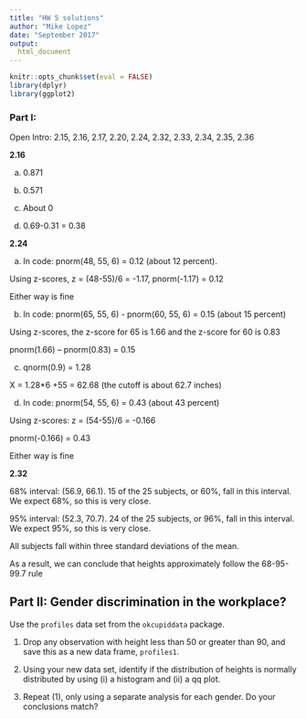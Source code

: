 ```yaml
---
title: "HW 5 solutions"
author: "Mike Lopez"
date: "September 2017"
output:
  html_document
---
```


```r
knitr::opts_chunk$set(eval = FALSE)
library(dplyr)
library(ggplot2)
```

### Part I: 

Open Intro: 2.15, 2.16, 2.17, 2.20, 2.24, 2.32, 2.33, 2.34, 2.35, 2.36

**2.16**

a. 0.871

b. 0.571

c. About 0

d. 0.69-0.31 = 0.38



**2.24**


a. In code: pnorm(48, 55, 6) = 0.12  (about 12 percent).

Using z-scores, z = (48-55)/6 =  -1.17, pnorm(-1.17) = 0.12

Either way is fine

b. In code: pnorm(65, 55, 6) - pnorm(60, 55, 6) = 0.15 (about 15 percent)

Using z-scores, the z-score for 65 is 1.66 and the z-score for 60 is 0.83

pnorm(1.66) – pnorm(0.83) = 0.15


c. qnorm(0.9) = 1.28

X = 1.28*6 +55 = 62.68 (the cutoff is about 62.7 inches)


d. In code: pnorm(54, 55, 6) = 0.43 (about 43 percent)

Using z-scores: z = (54-55)/6 = -0.166

pnorm(-0.166) = 0.43

Either way is fine


**2.32**

68% interval: (56.9, 66.1). 15 of the 25 subjects, or 60%, fall in this interval. We expect 68%, so this is very close. 

95% interval: (52.3, 70.7). 24 of the 25 subjects, or 96%, fall in this interval. We expect 95%, so this is very close. 

All subjects fall within three standard deviations of the mean. 

As a result, we can conclude that heights approximately follow the 68-95-99.7 rule 





## Part II: Gender discrimination in the workplace? 

Use the `profiles` data set from the `okcupiddata` package. 

1. Drop any observation with height less than 50 or greater than 90, and save this as a new data frame, `profiles1`. 

2. Using your new data set, identify if the distribution of heights is normally distributed by using (i) a histogram and (ii) a qq plot.

3. Repeat (1), only using a separate analysis for each gender. Do your conclusions match? 